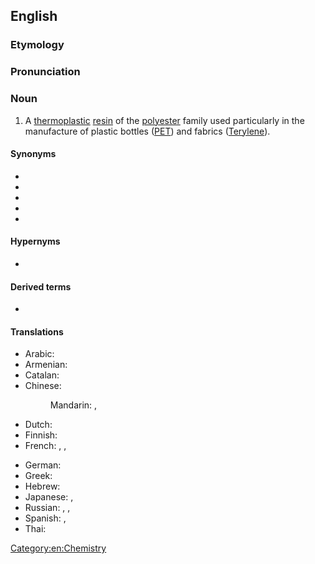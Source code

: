 ==English==
{{wikipedia}}

===Etymology===
{{compound|en|polyethylene|terephthalate}}

===Pronunciation===
{{audio|en|En-us-ncalif-polyethlenetrephthalate.ogg|Audio (Northern California, US)}}

===Noun===
{{en-noun|?}}

# A [[thermoplastic]] [[resin]] of the [[polyester]] family used particularly in the manufacture of plastic bottles ([[PET]]) and fabrics ([[Terylene]]).

====Synonyms====
* {{l|en|PET}}
* {{l|en|PET-E}}
* {{l|en|PETE}}
* {{l|en|PET-P}}
* {{l|en|PETP}}

====Hypernyms====
* {{l|en|polyester}}

====Derived terms====
* {{l|en|PETase}}

====Translations====
{{trans-top|type of polyester}}
* Arabic: {{t-needed|ar}}
* Armenian: {{t-needed|hy}}
* Catalan: {{t|ca|politereftalat d'etilè|m}}
* Chinese:
*: Mandarin: {{t|cmn|聚對苯二甲酸乙二酯|sc=Hani}}, {{t|cmn|聚对苯二甲酸乙二酯|tr=jùduìběn èrjiǎsuān yǐèrzhǐ|sc=Hani}}
* Dutch: {{t|nl|polyethyleentereftalaat|n}}
* Finnish: {{t|fi|polyetyleenitereftalaatti}}
* French: {{t+|fr|polytéréphtalate d'éthylène|m}}, {{t+|fr|PET|m}}, {{t|fr|polyéthylène téréphtalate}}
{{trans-mid}}
* German: {{t+|de|Polyethylenterephthalat|n}}
* Greek: {{t-needed|el}}
* Hebrew: {{t-needed|he}}
* Japanese: {{t+|ja|ポリエチレンテレフタラート|sc=Jpan}}, {{t+|ja|PET|sc=Jpan}}
* Russian: {{t+|ru|полиэтиле́нтерефтала́т|m}}, {{t|ru|ПЭТФ|m}}, {{t+|ru|ПЭТ|m}}
* Spanish: {{t|es|tereftalato de polietileno|m}}, {{t|es|politereftalato de etileno|m}}
* Thai: {{t-needed|th}}
{{trans-bottom}}

[[Category:en:Chemistry]]